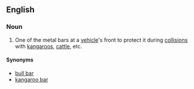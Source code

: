 ==English==

===Noun===
{{en-noun|sg=[[roo]] [[bar]]}}

# {{Australia|colloquial}} One of the metal bars at a [[vehicle]]'s front to protect it during [[collision]]s with [[kangaroo]]s, [[cattle]], etc.

====Synonyms====
*[[bull bar]]
*[[kangaroo bar]]